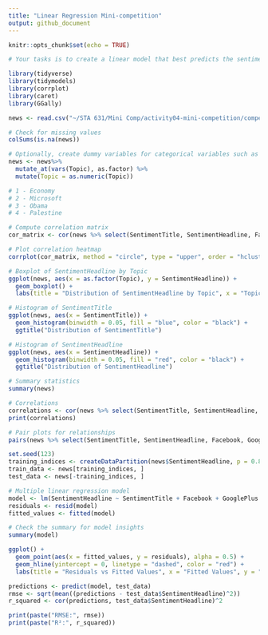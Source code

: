 ```yaml
---
title: "Linear Regression Mini-competition"
output: github_document
---
```


```r
knitr::opts_chunk$set(echo = TRUE)
```

```r
# Your tasks is to create a linear model that best predicts the sentiment of the sentiment score for a news items’ headline.
```

```r
library(tidyverse)
library(tidymodels)
library(corrplot)
library(caret)
library(GGally)
```

```r
news <- read.csv("~/STA 631/Mini Comp/activity04-mini-competition/competition-files/data/news.csv")
```

```r
# Check for missing values
colSums(is.na(news))
```
```r
# Optionally, create dummy variables for categorical variables such as 'Topic'
news <- news%>% 
  mutate_at(vars(Topic), as.factor) %>%
  mutate(Topic = as.numeric(Topic))

# 1 - Economy
# 2 - Microsoft
# 3 - Obama
# 4 - Palestine
```


```r
# Compute correlation matrix
cor_matrix <- cor(news %>% select(SentimentTitle, SentimentHeadline, Facebook, GooglePlus, LinkedIn))

# Plot correlation heatmap
corrplot(cor_matrix, method = "circle", type = "upper", order = "hclust", tl.col = "black", tl.srt = 45)

```

```r
# Boxplot of SentimentHeadline by Topic
ggplot(news, aes(x = as.factor(Topic), y = SentimentHeadline)) +
  geom_boxplot() +
  labs(title = "Distribution of SentimentHeadline by Topic", x = "Topic", y = "SentimentHeadline")


```



```r
# Histogram of SentimentTitle
ggplot(news, aes(x = SentimentTitle)) + 
  geom_histogram(binwidth = 0.05, fill = "blue", color = "black") +
  ggtitle("Distribution of SentimentTitle")

# Histogram of SentimentHeadline
ggplot(news, aes(x = SentimentHeadline)) + 
  geom_histogram(binwidth = 0.05, fill = "red", color = "black") +
  ggtitle("Distribution of SentimentHeadline")
```



```r
# Summary statistics
summary(news)

```

```r
# Correlations
correlations <- cor(news %>% select(SentimentTitle, SentimentHeadline, Facebook, GooglePlus, LinkedIn, Topic))
print(correlations)

```

```r
# Pair plots for relationships
pairs(news %>% select(SentimentTitle, SentimentHeadline, Facebook, GooglePlus, LinkedIn))
```


```r
set.seed(123)
training_indices <- createDataPartition(news$SentimentHeadline, p = 0.8, list = FALSE)
train_data <- news[training_indices, ]
test_data <- news[-training_indices, ]

```

```r
# Multiple linear regression model
model <- lm(SentimentHeadline ~ SentimentTitle + Facebook + GooglePlus + LinkedIn + Topic, data = train_data)
residuals <- resid(model)
fitted_values <- fitted(model)

# Check the summary for model insights
summary(model)
```


```r
ggplot() +
  geom_point(aes(x = fitted_values, y = residuals), alpha = 0.5) +
  geom_hline(yintercept = 0, linetype = "dashed", color = "red") +
  labs(title = "Residuals vs Fitted Values", x = "Fitted Values", y = "Residuals")

```


```r
predictions <- predict(model, test_data)
rmse <- sqrt(mean((predictions - test_data$SentimentHeadline)^2))
r_squared <- cor(predictions, test_data$SentimentHeadline)^2

print(paste("RMSE:", rmse))
print(paste("R²:", r_squared))

```

